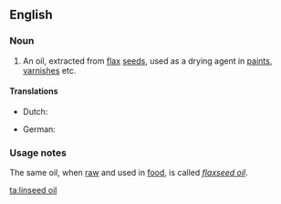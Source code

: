 ==English==

===Noun===
{{en-noun|sg=[[linseed]] [[oil]]}}

# An oil, extracted from [[flax]] [[seed]]s, used as a drying agent in [[paint]]s, [[varnish]]es etc.

====Translations====

{{trans-top|an oil}}
* Dutch: {{t|nl|lijnzaadolie}}
{{trans-mid}}
* German: {{t|de|Leinsamenöl|n}}
{{trans-bottom}}

===Usage notes===
The same oil, when [[raw]] and used in [[food]], is called ''[[flaxseed oil]]''.

[[ta:linseed oil]]